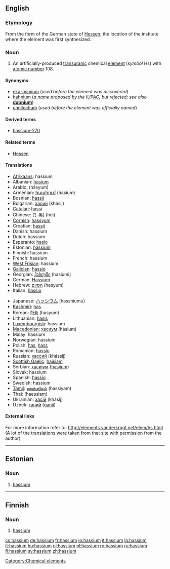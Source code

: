 {{see|Hassium}}
==English==

{{elements|Hs|bohrium|Bh|meitnerium|Mt}}

===Etymology===
From the {{L.}} form of the German state of [[w:Hessen|Hessen]], the location of the institute where the element was first synthesized.

===Noun===
{{en-noun|-}}
{{wikipedia}}

# An artificially-produced [[transuranic]] chemical [[element]] (''symbol'' Hs) with [[atomic number]] 108.

====Synonyms====
* [[eka-osmium]] (''used before the element was discovered'')
* [[hahnium]] (''a name proposed by the [[w:IUPAC|IUPAC]], but rejected; see also'' '''[[dubnium]]''')
* [[unniloctium]] (''used before the element was officially named'')

====Derived terms====
* [[hassium-270]]

====Related terms====
* [[w:Hessen|Hessen]]

====Translations====
{{top}}
* [[Afrikaans]]: hassium
* Albanian: [[hasium]]
* Arabic: {{Arab|[[هسيوم]]}} (hásyum) {{m}}
* Armenian: [[հասիում]] (hasium)
* Bosnian: [[hassij]]
* Bulgarian: [[хасий]] (khásij) {{m}}
* [[Catalan]]: [[hassi]]
* Chinese: (钅黑) (hēi)
* [[Cornish]]: [[hassyum]]
* Croatian: [[hassij]]
* Danish: hassium
* Dutch: hassium {{n}}
* Esperanto: [[hasio]]
* Estonian: [[#Estonian|hassium]]
* Finnish: hassium
* French: hassium {{m}}
* [[West Frisian]]: hassium
* [[Galician]]: [[hassio]]
* Georgian: [[ჰასიუმი]] (hasiumi)
* German: [[Hassium]] {{n}}
* Hebrew: [[הסיום]] (hesyum)
* Italian: [[hassio]] {{m}}
{{mid}}
* Japanese: [[ハッシウム]] (hasshiumu)
* [[Kashmiri]]: [[has#Kashmiri|has]]
* Korean: [[하슘]] (hasyum)
* Lithuanian: [[hasis]]
* [[Luxembourgish]]: hassium
* [[Macedonian]]: [[хасиум]] (hásium) {{m}}
* Malay: hassium
* Norwegian: hassium
* Polish: [[has#Polish|has]], [[hass]] {{m}}
* Romanian: [[hassiu]] {{n}}
* Russian: [[хассий]] (khássij) {{m}}
* [[Scottish Gaelic]]: [[haisiam]]
* Serbian: [[хасиjум]] ([[hasijum]]) {{m}}
* Slovak: hassium
* Spanish: [[hassio]] {{m}}
* Swedish: hassium
* [[Tamil]]: [[ஹஸ்ஸியம்]] (hassiyam)
* Thai: {{Thai|[[แฮลเชียม]]}} (haessiam)
* Ukrainian: [[хасiй]] (khásij) {{m}}
* Uzbek: [[ганий]] ([[ganii]])
{{bottom}}

====External links====
For more information refer to:
http://elements.vanderkrogt.net/elem/hs.html
(A lot of the translations were taken from that site with permission from the author)

[[Category:Chemical elements]]

----

==Estonian==

===Noun===
{{infl|et|noun}}

# {{chemical element|lang=et}} [[#English|hassium]]

----

==Finnish==
{{wikipedia|lang=fi}}

===Noun===
{{fi-noun}}

# {{element|lang=fi}} [[#English|hassium]]

[[cs:hassium]]
[[de:hassium]]
[[fr:hassium]]
[[io:hassium]]
[[it:hassium]]
[[la:hassium]]
[[lt:hassium]]
[[hu:hassium]]
[[nl:hassium]]
[[pl:hassium]]
[[ro:hassium]]
[[ru:hassium]]
[[fi:hassium]]
[[sv:hassium]]
[[zh:hassium]]